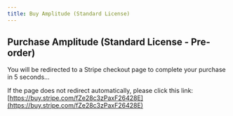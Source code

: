 ```yaml
---
title: Buy Amplitude (Standard License)
---
```



<Head>
  <meta httpEquiv="refresh" content="5; url='https://buy.stripe.com/fZe28c3zPaxF26428E'" />
</Head>

## Purchase Amplitude (Standard License - Pre-order)

You will be redirected to a Stripe checkout page to complete your purchase in 5 seconds…

If the page does not redirect automatically, please click this link: [https://buy.stripe.com/fZe28c3zPaxF26428E](https://buy.stripe.com/fZe28c3zPaxF26428E)
